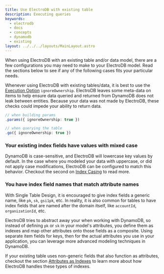 ```yaml
---
title: Use ElectroDB with existing table
description: Executing queries
keywords:
  - electrodb
  - docs
  - concepts
  - dynamodb
  - existing
layout: ../../../layouts/MainLayout.astro
---
```


When using ElectroDB with an existing table and/or data model, there are a few configurations you may need to make to your ElectroDB model. Read the sections below to see if any of the following cases fits your particular needs.

Whenever using ElectroDB with existing tables/data, it is best to use the [Execution Option](/en/core-concepts/executing-queries#execution-options) `ignoreOwnership`. ElectroDB leaves some meta-data on items to help ensure data queried and returned from DynamoDB does not leak between entities. Because your data was not made by ElectroDB, these checks could impede your ability to return data.

```typescript
// when building params
.params({ ignoreOwnership: true })

// when querying the table
.go({ ignoreOwnership: true })
```

### Your existing index fields have values with mixed case

DynamoDB is case-sensitive, and ElectroDB will lowercase key values by default. In the case where you modeled your data with uppercase, or did not apply case modifications, ElectroDB can be configured to match this behavior. Checkout the second on [Index Casing](/en/modeling/indexes#index-casing) to read more.

### You have index field names that match attribute names

With Single Table Design, it is encouraged to give index fields a generic name, like `pk`, `sk`, `gsi1pk`, etc. In reality, it is also common for tables to have index fields that are named after the domain itself, like `accountId`, `organizationId`, etc.

ElectroDB tries to abstract away your when working with DynamoDB, so instead of defining `pk` or `sk` in your model's attributes, you define them as indexes and map other attributes onto those fields as a composite. Using separate item fields for keys, then for the actual attributes you use in your application, you can leverage more advanced modeling techniques in DynamoDB.

If your existing table uses non-generic fields that also function as attributes, checkout the section [Attributes as Indexes](/en/modeling/indexes#attributes-as-indexes) to learn more about how ElectroDB handles these types of indexes.
